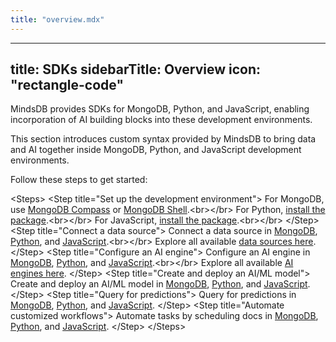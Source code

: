 ```yaml
---
title: "overview.mdx"
---
```


---
title: SDKs
sidebarTitle: Overview
icon: "rectangle-code"
---

MindsDB provides SDKs for MongoDB, Python, and JavaScript, enabling incorporation of AI building blocks into these development environments.

This section introduces custom syntax provided by MindsDB to bring data and AI together inside MongoDB, Python, and JavaScript development environments.

Follow these steps to get started:

&lt;Steps&gt;
  &lt;Step title="Set up the development environment"&gt;
    For MongoDB, use [MongoDB Compass](/sdks/mongo/connect/mongo-compass) or [MongoDB Shell](/sdks/mongo/connect/mongo-shell).&lt;br&gt;&lt;/br&gt;
    For Python, [install the package](/sdks/python/installation).&lt;br&gt;&lt;/br&gt;
    For JavaScript, [install the package](/sdks/javascript/installation).&lt;br&gt;&lt;/br&gt;
  &lt;/Step&gt;
  &lt;Step title="Connect a data source"&gt;
    Connect a data source in [MongoDB](/sdks/mongo/databases/insertOne), [Python](/sdks/python/create_database), and [JavaScript](/sdks/javascript/create_database).&lt;br&gt;&lt;/br&gt;
    Explore all available [data sources here](/integrations/data-overview).
  &lt;/Step&gt;
  &lt;Step title="Configure an AI engine"&gt;
    Configure an AI engine in [MongoDB](/sdks/mongo/ml_engines/insertOne), [Python](/sdks/python/create_ml_engine), and [JavaScript](/sdks/javascript/create_ml_engine).&lt;br&gt;&lt;/br&gt;
    Explore all available [AI engines here](/integrations/ai-overview).
  &lt;/Step&gt;
  &lt;Step title="Create and deploy an AI/ML model"&gt;
    Create and deploy an AI/ML model in [MongoDB](/sdks/mongo/models/insertOne), [Python](/sdks/python/create_model), and [JavaScript](/sdks/javascript/create_model).
  &lt;/Step&gt;
  &lt;Step title="Query for predictions"&gt;
    Query for predictions in [MongoDB](/sdks/mongo/models/get-batch-predictions), [Python](/sdks/python/get-batch-predictions), and [JavaScript](/sdks/javascript/batchQuery).
  &lt;/Step&gt;
  &lt;Step title="Automate customized workflows"&gt;
    Automate tasks by scheduling docs in [MongoDB](/sdks/mongo/jobs/insertOne), [Python](/sdks/python/create_job), and [JavaScript](/sdks/javascript/create_job).
  &lt;/Step&gt;
&lt;/Steps&gt;
